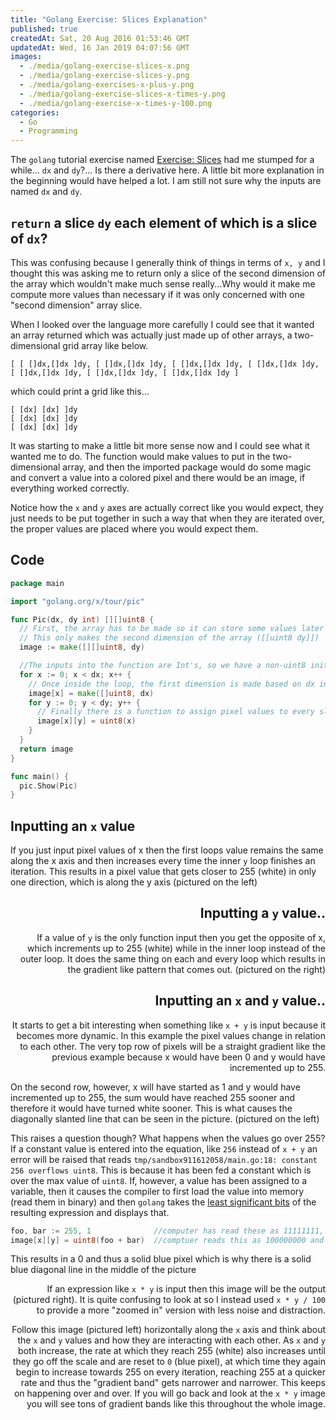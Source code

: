 ```yaml
---
title: "Golang Exercise: Slices Explanation"
published: true
createdAt: Sat, 20 Aug 2016 01:53:46 GMT
updatedAt: Wed, 16 Jan 2019 04:07:56 GMT
images:
  - ./media/golang-exercise-slices-x.png
  - ./media/golang-exercise-slices-y.png
  - ./media/golang-exercises-x-plus-y.png
  - ./media/golang-exercise-slices-x-times-y.png
  - ./media/golang-exercise-x-times-y-100.png
categories:
  - Go
  - Programming
---
```


The `golang` tutorial exercise named [Exercise: Slices](https://tour.golang.org/moretypes/18) had  me stumped for a
while... `dx` and `dy`?... Is there a derivative here. A little bit more explanation in the beginning would have
helped a lot. I am still not sure why the inputs are named `dx` and `dy`.

## `return` a slice `dy` each element of which is a slice of `dx`?

This was confusing because I generally think of things in terms of `x, y` and I thought this was asking me to return
only a slice of the second dimension of the array which wouldn't make much sense really...Why would it make me
compute more values than necessary if it was only concerned with one "second dimension" array slice.

When I looked over the language more carefully I could see that it wanted an array returned which was actually just
made up of other arrays, a two-dimensional grid array like below.

```
[ [ []dx,[]dx ]dy, [ []dx,[]dx ]dy, [ []dx,[]dx ]dy, [ []dx,[]dx ]dy, [ []dx,[]dx ]dy, [ []dx,[]dx ]dy, [ []dx,[]dx ]dy ]
```

which could print a grid like this...

```
[ [dx] [dx] ]dy
[ [dx] [dx] ]dy
[ [dx] [dx] ]dy
```

It was starting to make a little bit more sense now and I could see what it wanted me to do. The function would make
values to put in the two-dimensional array, and then the imported package would do some magic and convert a value
into a colored pixel and there would be an image, if everything worked correctly.

Notice how the `x` and `y` axes are actually correct like you would expect, they just needs to be put together in
such a way that when they are iterated over, the proper values are placed where you would expect them.

## Code

```go
package main

import "golang.org/x/tour/pic"

func Pic(dx, dy int) [][]uint8 {
  // First, the array has to be made so it can store some values later
  // This only makes the second dimension of the array ([[uint8 dy]])
  image := make([][]uint8, dy)

  //The inputs into the function are Int's, so we have a non-uint8 initializer
  for x := 0; x < dx; x++ {
    // Once inside the loop, the first dimension is made based on dx input value
    image[x] = make([]uint8, dx)
    for y := 0; y < dy; y++ {
      // Finally there is a function to assign pixel values to every slot in the array
      image[x][y] = uint8(x)
    }
  }
  return image
}

func main() {
  pic.Show(Pic)
}
```

<Image0 align="left" width="30%" />

## Inputting an `x` value

If you just input pixel values of x then the first loops value remains the same along the x axis and then increases
every time the inner `y` loop finishes an iteration. This results in a pixel value that gets closer to 255 (white) in
only one direction, which is along the y axis (pictured on the left)

<Image1 align="right" width="30%" />

## Inputting a `y` value..

If a value of `y` is the only function input then you get the opposite of x, which increments up to 255 (white) while
in the inner loop instead of the outer loop. It does the same thing on each and every loop which results in the
gradient like pattern that comes out. (pictured on the right)

## Inputting an `x` and `y` value..

It starts to get a bit interesting when something like `x + y` is input because it becomes more dynamic. In this
example the pixel values change in relation to each other. The very top row of pixels will be a straight gradient
like the previous example because x would have been 0 and y would have incremented up to 255.

<Image2 align="left" width="30%" />

On the second row, however, x will have started as 1 and y would have incremented up to 255, the sum would have
reached 255 sooner and therefore it would have turned white sooner. This is what causes the diagonally slanted line
that can be seen in the picture. (pictured on the left)

This raises a question though? What happens when the values go over 255? If a constant value is entered into the
equation, like `256` instead of `x + y` an error will be raised that reads `tmp/sandbox911612058/main.go:18: constant
256 overflows uint8`. This is because it has been fed a constant which is over the max value of `uint8`. If, however,
a value has been assigned to a variable, then it causes the compiler to first load the value into memory (read them
in binary) and then `golang` takes the [least significant bits](https://en.wikipedia.org/wiki/Least_significant_bit)
of the resulting expression and displays that.

```go
foo, bar := 255, 1              //computer has read these as 11111111, and 1 respectively
image[x][y] = uint8(foo + bar)  //comptuer reads this as 100000000 and takes rightmost 8 digits
```

<Image3 align="left" width="30%" />

This results in a 0 and thus a solid blue pixel which is why there is a solid blue diagonal line in the middle of the
picture

<Image4 align="right" width="30%" />

If an expression like `x * y` is input then this image will be the output (pictured right).  It is quite confusing to
look at so I instead used `x * y / 100` to provide a more "zoomed in" version with less noise and distraction.

Follow this image (pictured left) horizontally along the `x` axis and think about the `x` and `y` values and how they
are interacting with each other.  As `x` and `y` both increase, the rate at which they reach 255 (white) also
increases until they go off the scale and are reset to `0` (blue pixel), at which time they again begin to increase
towards 255 on every iteration, reaching 255 at a quicker rate and thus the "gradient band" gets narrower and narrower.
This keeps on happening over and over. If you will go back and look at the `x * y` image you will see tons of
gradient bands like this throughout the whole image.

